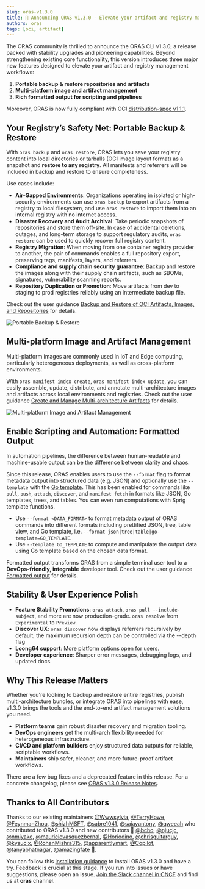 ```yaml
---
slug: oras-v1.3.0
title: 🚀 Announcing ORAS v1.3.0 - Elevate your artifact and registry management workflows
authors: oras
tags: [oci, artifact]
---
```


The ORAS community is thrilled to announce the ORAS CLI v1.3.0, a release packed with stability upgrades and pioneering capabilities. Beyond strengthening existing core functionality, this version introduces three major new features designed to elevate your artifact and registry management workflows:

1. **Portable backup & restore repositories and artifacts**
2. **Multi-platform image and artifact management**
3. **Rich formatted output for scripting and pipelines**

Moreover, ORAS is now fully compliant with OCI [distribution-spec v1.1.1](https://github.com/opencontainers/distribution-spec/releases/tag/v1.1.1).

## Your Registry’s Safety Net: Portable Backup & Restore

With `oras backup` and `oras restore`, ORAS lets you save your registry content into local directories or tarballs (OCI image layout format) as a snapshot and **restore to any registry**. All manifests and referrers will be included in backup and restore to ensure completeness.

Use cases include:

- **Air-Gapped Environments**: Organizations operating in isolated or high-security environments can use `oras backup` to export artifacts from a registry to local filesystem, and use `oras restore` to import them into an internal registry with no internet access.
- **Disaster Recovery and Audit Archival**: Take periodic snapshots of repositories and store them off-site. In case of accidental deletions, outages, and long-term storage to support regulatory audits, `oras restore` can be used to quickly recover full registry content.
- **Registry Migration**: When moving from one container registry provider to another, the pair of commands enables a full repository export, preserving tags, manifests, layers, and referrers.
- **Compliance and supply chain security guarantee**: Backup and restore the images along with their supply chain artifacts, such as SBOMs, signatures, vulnerability scanning reports.
- **Repository Duplication or Promotion**: Move artifacts from dev to staging to prod registries reliably using an intermediate backup file.

Check out the user guidance [Backup and Restore of OCI Artifacts, Images, and Repositories](/docs/how_to_guides/backup-restore) for details.

![Portable Backup & Restore](./img/oras-backup-restore.svg)

## Multi-platform Image and Artifact Management

Multi-platform images are commonly used in IoT and Edge computing, particularly heterogeneous deployments, as well as cross-platform environments.

With `oras manifest index create`, `oras manifest index update`, you can easily assemble, update, distribute, and annotate multi-architecture images and artifacts across local environments and registries. Check out the user guidance [Create and Manage Multi-architecture Artifacts](/docs/how_to_guides/multiarch) for details.

![Multi-platform Image and Artifact Management](./img/create-multi-arch.svg)

## Enable Scripting and Automation: Formatted Output 

In automation pipelines, the difference between human-readable and machine-usable output can be the difference between clarity and chaos.

Since this release, ORAS enables users to use the `--format` flag to format metadata output into structured data (e.g. JSON) and optionally use the `--template` with the [Go template](https://pkg.go.dev/text/template). This has been enabled for commands like `pull`, `push`, `attach`, `discover`, and `manifest fetch` in formats like JSON, Go templates, trees, and tables. You can even run computations with Sprig template functions.

- Use `--format <DATA_FORMAT>` to format metadata output of ORAS commands into different formats including prettified JSON, tree, table view, and Go template, i.e. `--format json|tree|table|go-template=GO_TEMPLATE`. 
- Use `--template GO_TEMPLATE` to compute and manipulate the output data using Go template based on the chosen data format. 

Formatted output transforms ORAS from a simple terminal user tool to a **DevOps-friendly, integrable** developer tool. Check out the user guidance [Formatted output](/docs/how_to_guides/format_output) for details.

## Stability & User Experience Polish

* **Feature Stability Promotions**: `oras attach`, `oras pull --include-subject`, and more are now production-grade. `oras resolve` from `Experimental` to `Preview`.
* **Discover UX**: `oras discover` now displays referrers recursively by default; the maximum recursion depth can be controlled via the --depth flag
* **Loong64 support**: More platform options open for users.
* **Developer experience**: Sharper error messages, debugging logs, and updated docs.

## Why This Release Matters

Whether you're looking to backup and restore entire registries, publish multi-architecture bundles, or integrate ORAS into pipelines with ease, v1.3.0 brings the tools and the end-to-end artifact management solutions you need.

* **Platform teams** gain robust disaster recovery and migration tooling.
* **DevOps engineers** get the multi-arch flexibility needed for heterogeneous infrastructure.
* **CI/CD and platform builders** enjoy structured data outputs for reliable, scriptable workflows.
* **Maintainers** ship safer, cleaner, and more future-proof artifact workflows.

There are a few bug fixes and a deprecated feature in this release. For a concrete changelog, please see [ORAS v1.3.0 Release Notes](https://github.com/oras-project/oras/releases/tag/https://github.com/oras-project/oras/releases/tag/v1.3.0).

## Thanks to All Contributors

Thanks to our existing maintainers [@Wwwsylvia](https://github.com/Wwwsylvia), [@TerryHowe](https://github.com/TerryHowe), [@FeynmanZhou](https://github.com/FeynmanZhou), [@shizhMSFT](https://github.com/shizhMSFT), [@sabre1041](https://github.com/sabre1041), [@sajayantony](https://github.com/sajayantony), [@qweeah](https://github.com/qweeah) who contributed to ORAS v1.3.0 and new contributors 🎉 [@bcho](https://github.com/bcho), [@njucjc](https://github.com/njucjc), [@nmiyake](https://github.com/nmiyake), [@mauriciovasquezbernal](https://github.com/mauriciovasquezbernal), [@Horiodino](https://github.com/Horiodino), [@chrisguitarguy](https://github.com/chrisguitarguy), [@kysucix](https://github.com/kysucix), [@RohanMishra315](https://github.com/RohanMishra315), [@apparentlymart](https://github.com/apparentlymart), [@Copilot](https://github.com/Copilot), [@tanyabhatnagar](https://github.com/tanyabhatnagar), [@amazingfate](https://github.com/amazingfate) 🚀.

You can follow this [installation guidance](https://oras.land/docs/1.3.0/installation) to install ORAS v1.3.0 and have a try.
Feedback is crucial at this stage. If you run into issues or have suggestions, please open an issue. [Join the Slack channel in CNCF](https://slack.cncf.io/) and find us at **oras** channel.
